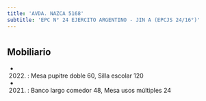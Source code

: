 ```yaml
---
title: 'AVDA. NAZCA 5168'
subtitle: 'EPC N° 24 EJERCITO ARGENTINO - JIN A (EPCJS 24/16°)'
---
```


#


## Mobiliario

*  (2022) : Mesa pupitre doble 60, Silla escolar 120 

*  (2021) : Banco largo comedor 48, Mesa usos múltiples 24 



